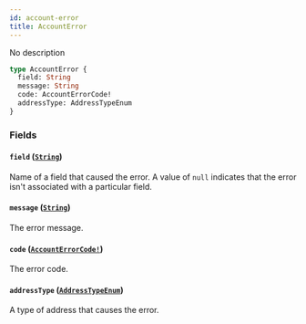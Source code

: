 ```yaml
---
id: account-error
title: AccountError
---
```


No description

```graphql
type AccountError {
  field: String
  message: String
  code: AccountErrorCode!
  addressType: AddressTypeEnum
}
```

### Fields

#### `field` ([`String`](/developer/api-reference/scalars/string.mdx))

Name of a field that caused the error. A value of `null` indicates that the error isn't associated with a particular field.

#### `message` ([`String`](/developer/api-reference/scalars/string.mdx))

The error message.

#### `code` ([`AccountErrorCode!`](/developer/api-reference/enums/account-error-code.mdx))

The error code.

#### `addressType` ([`AddressTypeEnum`](/developer/api-reference/enums/address-type-enum.mdx))

A type of address that causes the error.
